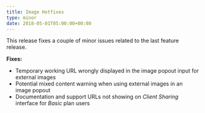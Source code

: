 ```yaml
---
title: Image Hotfixes
type: minor
date: 2018-05-01T05:00:00+00:00
---
```


This release fixes a couple of minor issues related to the last feature release.

**Fixes:**

* Temporary working URL wrongly displayed in the image popout input for external images
* Potential mixed content warning when using external images in an image popout
* Documentation and support URLs not showing on *Client Sharing* interface for *Basic* plan users
